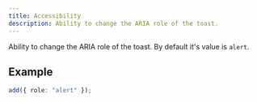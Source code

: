 ```yaml
---
title: Accessibility
description: Ability to change the ARIA role of the toast.
---
```


Ability to change the ARIA role of the toast. By default it's value is `alert`.

## Example

```ts
add({ role: "alert" });
```


<Blob1 />
